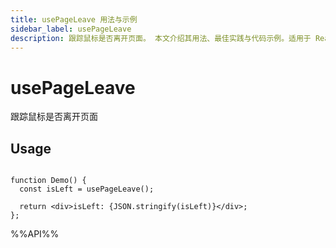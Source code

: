 ```yaml
---
title: usePageLeave 用法与示例
sidebar_label: usePageLeave
description: 跟踪鼠标是否离开页面。 本文介绍其用法、最佳实践与代码示例。适用于 React 开发中需要处理副作用的场景。
---
```

# usePageLeave

跟踪鼠标是否离开页面

## Usage

```tsx live

function Demo() {
  const isLeft = usePageLeave();

  return <div>isLeft: {JSON.stringify(isLeft)}</div>;
};

```

%%API%%